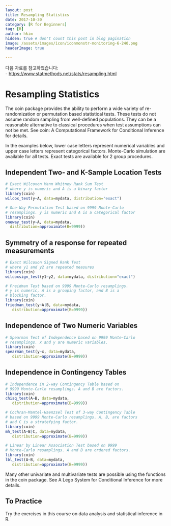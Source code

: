 ```yaml
---
layout: post  
title: Resampling Statistics  
date: 2017-10-30  
category: [R for Beginners]  
tag: [R]  
author: hkim  
hidden: true # don't count this post in blog pagination  
image: /assets/images/icon/iconmonstr-monitoring-6-240.png
headerImage: true

---
```


다음 자료를 참고하였습니다:  
- [https://www.statmethods.net/stats/resampling.html](https://www.statmethods.net/stats/resampling.html)

# Resampling Statistics
The coin package provides the ability to perform a wide variety of re-randomization or permutation based statistical tests. These tests do not assume random sampling from well-defined populations. They can be a reasonable alternative to classical procedures when test assumptions can not be met. See coin: A Computational Framework for Conditional Inference for details.

In the examples below, lower case letters represent numerical variables and upper case letters represent categorical factors. Monte-Carlo simulation are available for all tests. Exact tests are available for 2 group procedures.

## Independent Two- and K-Sample Location Tests

```r
# Exact Wilcoxon Mann Whitney Rank Sum Test
# where y is numeric and A is a binary factor
library(coin)
wilcox_test(y~A, data=mydata, distribution="exact")

# One-Way Permutation Test based on 9999 Monte-Carlo
# resamplings. y is numeric and A is a categorical factor
library(coin)
oneway_test(y~A, data=mydata,
  distribution=approximate(B=9999))
```

## Symmetry of a response for repeated measurements

```r
# Exact Wilcoxon Signed Rank Test
# where y1 and y2 are repeated measures
library(coin)
wilcoxsign_test(y1~y2, data=mydata, distribution="exact")

# Freidman Test based on 9999 Monte-Carlo resamplings.
# y is numeric, A is a grouping factor, and B is a
# blocking factor.
library(coin)
friedman_test(y~A|B, data=mydata,
   distribution=approximate(B=9999))
```

## Independence of Two Numeric Variables

```r
# Spearman Test of Independence based on 9999 Monte-Carlo
# resamplings. x and y are numeric variables.
library(coin)
spearman_test(y~x, data=mydata,
   distribution=approximate(B=9999))
```

## Independence in Contingency Tables

```r
# Independence in 2-way Contingency Table based on
# 9999 Monte-Carlo resamplings. A and B are factors.
library(coin)
chisq_test(A~B, data=mydata,
   distribution=approximate(B=9999))

# Cochran-Mantel-Haenzsel Test of 3-way Contingency Table
# based on 9999 Monte-Carlo resamplings. A, B, are factors
# and C is a stratefying factor.
library(coin)
mh_test(A~B|C, data=mydata,
   distribution=approximate(B=9999))

# Linear by Linear Association Test based on 9999
# Monte-Carlo resamplings. A and B are ordered factors.
library(coin)
lbl_test(A~B, data=mydata,
   distribution=approximate(B=9999))
```

Many other univariate and multivariate tests are possible using the functions in the coin package. See A Lego System for Conditional Inference for more details.

## To Practice
Try the exercises in this course on data analysis and statistical inference in R.

